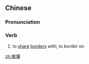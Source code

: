 ==Chinese==
{{zh-forms}}

===Pronunciation===
{{zh-pron
|m=jiērǎng
|c=zip3 joeng6
|cat=v
}}

===Verb===
{{zh-verb}}

# to [[share]] [[border]]s with; to border on
#: {{zh-x|^中國 和 ^阿富汗 接壤。|China '''shares a border''' with Afghanistan.}}

[[zh:接壤]]